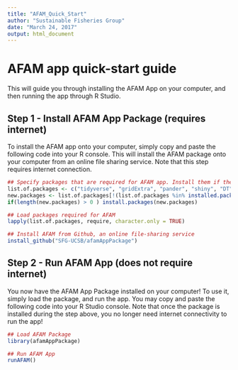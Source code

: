 ```yaml
---
title: "AFAM_Quick_Start"
author: "Sustainable Fisheries Group"
date: "March 24, 2017"
output: html_document
---
```


# AFAM app quick-start guide

This will guide you through installing the AFAM App on your computer, and then running the app through R Studio.

## Step 1 - Install AFAM App Package (requires internet)

To install the AFAM app onto your computer, simply copy and paste the following code into your R console. This will install the AFAM package onto your computer from an online file sharing service. Note that this step requires internet connection.

```r
## Specify packages that are required for AFAM app. Install them if they're not installed already
list.of.packages <- c("tidyverse", "gridExtra", "pander", "shiny", "DT","devtools")
new.packages <- list.of.packages[!(list.of.packages %in% installed.packages()[,"Package"])]
if(length(new.packages) > 0 ) install.packages(new.packages)

## Load packages required for AFAM
lapply(list.of.packages, require, character.only = TRUE)

## Install AFAM from Github, an online file-sharing service
install_github("SFG-UCSB/afamAppPackage")
```

## Step 2 - Run AFAM App (does not require internet)

You now have the AFAM App Package installed on your computer! To use it, simply load the package, and run the app. You may copy and paste the following code into your R Studio console. Note that once the package is installed during the step above, you no longer need internet connectivity to run the app!

```r
## Load AFAM Package
library(afamAppPackage)

## Run AFAM App
runAFAM()
```